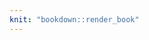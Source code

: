 ```yaml
---
knit: "bookdown::render_book"
---
```

<!-- NOTE: removed for candidature confirmation is mostly redundant, left in .toml for the pagination. --> 


<!-- # Abstract {-} -->

<!-- Visualizing data space is crucial to exploratory data analysis yet doing so quickly becomes difficult as the dimensionality of the data increases. Traditionally, static, low-dimensional linear embeddings are used. Observing one such embedding often misses a significant amount of variation, and hence, information held within the data. Touring is a method that animates many projections as the orientation in data space is varied. This maintains transparency to the original variables, while preserving information in the data. -->

<!-- There are various ways to generate tour paths and many geometrics to view each path. Once an interesting feature has been identified there is need for finer control to explore the local sturture, in particular through User Controled Steering (UCS). -->

<!-- I have implemented manual tours in the programming language R with compatibility to the other touring package while extending to new graphics paradigms to display tours. The application of manual tours to experimental high energy physics data that exists in 56-dimensional space is also presented extending previous touring on the same data. -->





<!-- 
The following line is required to re-set page numbering after preliminary material. Do not remove
-->
\clearpage\pagenumbering{arabic}\setcounter{page}{0}
